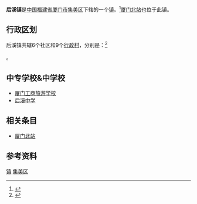 {{中国乡级行政区
|景观照片文件名 = 
|景观照片描述 = 
|汉语拼音 = 
|其他语言 = 
|其他语言名称 = 
|旧称 = 
|地名出处 = 
|位置图文件名 = 
|位置图描述 = 
|自定义图片= 
|建置时间 = 
|政府驻地 = 
|毗邻 = 
|总面积 = 
|总人口 = 
|总人口年份 = 
|户籍人口 = 
|户籍人口年份 = 
|常住人口 = 
|常住人口年份 = 
|人口密度 = 
|GDP = 
|GDP年份 = 
|邮政编码 = 
|电话区号 = 592
|官方网站 = 
|网站名称 = 
|35/02/11/103/000}}

'''后溪镇'''是[[中华人民共和国|中国]][[福建省|福建省]][[厦门市|厦门市]][[集美区|集美区]]下辖的一个[[镇|镇]]。<ref>{{PRC admin/ref sgc|{{PRC admin/parent|35/02/11/103/000}}}}</ref>[[厦门北站|厦门北站]]也位于此镇。

== 行政区划 ==
后溪镇共辖6个社区和9个[[行政村|行政村]]，分别是：<ref>{{PRC admin/ref sgc|35/02/11/103/000}}</ref>

{{PRC admin/children|35/02/11/103/000}}。

==中专学校&中学校==
* [[厦门工商旅游学校|厦门工商旅游学校]]
* [[后溪中学|后溪中学]]

==相关条目==
*[[厦门北站|厦门北站]]

== 参考资料 ==
{{reflist}}

{{集美区行政区划}}
{{福建小作品}}
[[Category:集美区行政区划|镇]]
[[Category:厦门乡镇|集美区]]